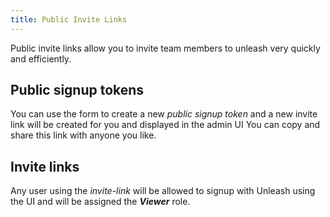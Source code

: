 ```yaml
---
title: Public Invite Links
---
```


Public invite links allow you to invite team members to unleash very quickly and efficiently.

## Public signup tokens

You can use the form to create a new _public signup token_ and a new invite link will be created for you and displayed in the admin UI
You can copy and share this link with anyone you like.


## Invite links
Any user using the _invite-link_ will be allowed to signup with Unleash using the UI and will be assigned the **_Viewer_** role.

